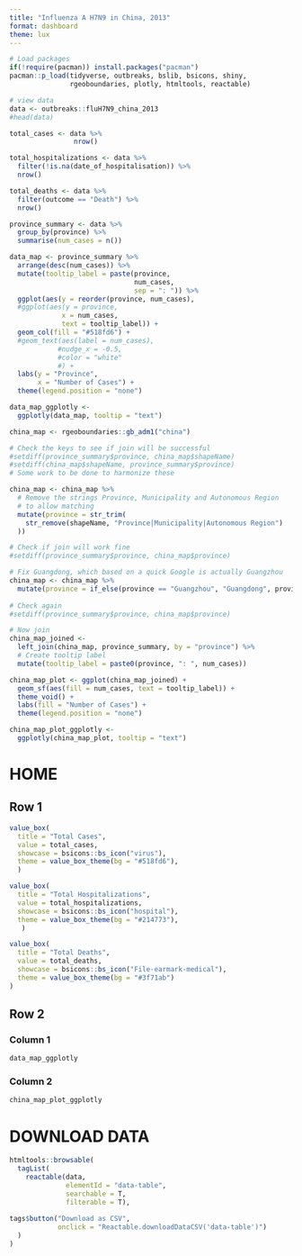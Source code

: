 ```yaml
---
title: "Influenza A H7N9 in China, 2013"
format: dashboard
theme: lux
---
```


```r
# Load packages 
if(!require(pacman)) install.packages("pacman")
pacman::p_load(tidyverse, outbreaks, bslib, bsicons, shiny, 
               rgeoboundaries, plotly, htmltools, reactable)

# view data
data <- outbreaks::fluH7N9_china_2013
#head(data)

```


```r
total_cases <- data %>% 
                nrow()

total_hospitalizations <- data %>% 
  filter(!is.na(date_of_hospitalisation)) %>% 
  nrow()

total_deaths <- data %>% 
  filter(outcome == "Death") %>% 
  nrow()

province_summary <- data %>% 
  group_by(province) %>% 
  summarise(num_cases = n())

data_map <- province_summary %>% 
  arrange(desc(num_cases)) %>% 
  mutate(tooltip_label = paste(province, 
                               num_cases, 
                               sep = ": ")) %>% 
  ggplot(aes(y = reorder(province, num_cases), 
  #ggplot(aes(y = province,
             x = num_cases, 
             text = tooltip_label)) + 
  geom_col(fill = "#518fd6") + 
  #geom_text(aes(label = num_cases), 
            #nudge_x = -0.5, 
            #color = "white"
            #) + 
  labs(y = "Province", 
       x = "Number of Cases") + 
  theme(legend.position = "none")

data_map_ggplotly <- 
  ggplotly(data_map, tooltip = "text")

```

```r
china_map <- rgeoboundaries::gb_adm1("china")

# Check the keys to see if join will be successful
#setdiff(province_summary$province, china_map$shapeName)
#setdiff(china_map$shapeName, province_summary$province)
# Some work to be done to harmonize these

china_map <- china_map %>%
  # Remove the strings Province, Municipality and Autonomous Region 
  # to allow matching
  mutate(province = str_trim(
    str_remove(shapeName, "Province|Municipality|Autonomous Region")
  ))

# Check if join will work fine
#setdiff(province_summary$province, china_map$province)

# Fix Guangdong, which based on a quick Google is actually Guangzhou
china_map <- china_map %>% 
  mutate(province = if_else(province == "Guangzhou", "Guangdong", province)) 
  
# Check again
#setdiff(province_summary$province, china_map$province)

# Now join
china_map_joined <- 
  left_join(china_map, province_summary, by = "province") %>% 
  # Create tooltip label 
  mutate(tooltip_label = paste0(province, ": ", num_cases))

china_map_plot <- ggplot(china_map_joined) +
  geom_sf(aes(fill = num_cases, text = tooltip_label)) + 
  theme_void() +
  labs(fill = "Number of Cases") + 
  theme(legend.position = "none")

china_map_plot_ggplotly <- 
  ggplotly(china_map_plot, tooltip = "text")
```



# HOME 

## Row 1 {height=25%}

```r
value_box(
  title = "Total Cases",
  value = total_cases,
  showcase = bsicons::bs_icon("virus"),
  theme = value_box_theme(bg = "#518fd6"),
  )
```


```r
value_box(
  title = "Total Hospitalizations",
  value = total_hospitalizations,
  showcase = bsicons::bs_icon("hospital"),
  theme = value_box_theme(bg = "#214773"),
   )
```



```r
value_box(
  title = "Total Deaths",
  value = total_deaths,
  showcase = bsicons::bs_icon("File-earmark-medical"),
  theme = value_box_theme(bg = "#3f71ab")
)
```

## Row 2 {height=75%}

### Column 1 {width=40%}

```r
data_map_ggplotly
```


### Column 2 {width=60%}


```r
china_map_plot_ggplotly
```

# DOWNLOAD DATA

```r
htmltools::browsable(
  tagList(
    reactable(data, 
              elementId = "data-table", 
              searchable = T, 
              filterable = T), 
    
tags$button("Download as CSV", 
            onclick = "Reactable.downloadDataCSV('data-table')")
  )
)
```


